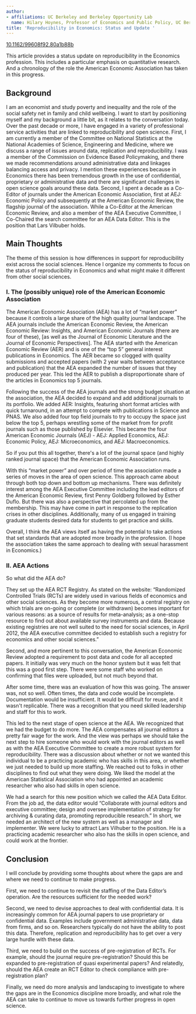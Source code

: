 ---
author:
- affiliations: UC Berkeley and Berkeley Opportunity Lab
  name: Hilary Hoynes, Professor of Economics and Public Policy, UC Berkeley
title: 'Reproducibility in Economics: Status and Update '
---

::: {.callout-note title="Published in HDSR 5.3" icon=false}
[10.1162/99608f92.80a1b88b](https://doi.org/10.1162/99608f92.80a1b88b)
:::

This article provides a status update on reproducibility in the
Economics profession. This includes a particular emphasis on
quantitative research. And a chronology of the role the American
Economic Association has taken in this progress.

## Background

I am an economist and study poverty and inequality and the role of the
social safety net in family and child wellbeing. I want to start by
positioning myself and my background a little bit, as it relates to the
conversation today. Over the past decade or more, I have engaged in a
variety of professional service activities that are linked to
reproducibility and open science. First, I am currently a member of the
Committee on National Statistics at the National Academies of Science,
Engineering and Medicine, where we discuss a range of issues around
data, replication and reproducibility. I was a member of the Commission
on Evidence Based Policymaking, and there we made recommendations around
administrative data and linkages balancing access and privacy. I mention
these experiences because in Economics there has been tremendous growth
in the use of confidential, proprietary or administrative data and there
are significant challenges in open science goals around these data.
Second, I spent a decade as a Co-Editor of journals under the American
Economic Association, first at AEJ: Economic Policy and subsequently at
the American Economic Review, the flagship journal of the association.
While a Co-Editor at the American Economic Review, and also a member of
the AEA Executive Committee, I Co-Chaired the search committee for an
AEA Data Editor. This is the position that Lars Vilbuber holds.

## Main Thoughts

The theme of this session is how differences in support for
reproducibility exist across the social sciences. Hence I organize my
comments to focus on the status of reproducibility in Economics and what
might make it different from other social sciences.

### I. The (possibly unique) role of the American Economic Association

The American Economic Association (AEA) has a lot of "market power"
because it controls a large share of the high quality journal landscape.
The AEA journals include the American Economic Review, the American
Economic Review: Insights, and American Economic Journals (there are
four of these), \[as well as the Journal of Economic Literature and the
Journal of Economic Perspectives\]. The AEA started with the American
Economic Review (AER) and is one of the "top 5" general interest
publications in Economics. The AER became so clogged with quality
submissions and accepted papers (with 2 year waits between acceptance
and publication) that the AEA expanded the number of issues that they
produced per year. This led the AER to publish a disproportionate share
of the articles in Economics top 5 journals.

Following the success of the AEA journals and the strong budget
situation at the association, the AEA decided to expand and add
additional journals to its portfolio. We added AER: Insights, featuring
short format articles with quick turnaround, in an attempt to compete
with publications in Science and PNAS. We also added four top field
journals to try to occupy the space just below the top 5, perhaps
wrestling some of the market from for profit journals such as those
published by Elsevier. This became the four American Economic Journals
(AEJ) - AEJ: Applied Economics, AEJ: Economic Policy, AEJ:
Microeconomics, and AEJ: Macroeconomics.

So if you put this all together, there\'s a lot of the journal space
(and highly ranked journal space) that the American Economic Association
runs.

With this "market power" and over period of time the association made a
series of moves in the area of open science. This approach came about
through both top down and bottom up mechanisms. There was definitely
interest among the AEA Executive Committee including the lead editors of
the American Economic Review, first Penny Goldberg followed by Esther
Duflo. But there was also a perspective that percolated up from the
membership. This may have come in part in response to the replication
crises in other disciplines. Additionally, many of us engaged in
training graduate students desired data for students to get practice and
skills.

Overall, I think the AEA views itself as having the potential to take
actions that set standards that are adopted more broadly in the
profession. (I hope the association takes the same approach to dealing
with sexual harassment in Economics.)

### II. AEA Actions 

So what did the AEA do?

They set up the AEA RCT Registry. As stated on the website: "Randomized
Controlled Trials (RCTs) are widely used in various fields of economics
and other social sciences. As they become more numerous, a central
registry on which trials are on-going or complete (or withdrawn) becomes
important for various reasons: as a source of results for meta-analysis;
as a one-stop resource to find out about available survey instruments
and data. Because existing registries are not well suited to the need
for social sciences, in April 2012, the AEA executive committee decided
to establish such a registry for economics and other social sciences."

Second, and more pertinent to this conversation, the American Economic
Review adopted a requirement to post data and code for all accepted
papers. It initially was very much on the honor system but it was felt
that this was a good first step. There were some staff who worked on
confirming that files were uploaded, but not much beyond that.

After some time, there was an evaluation of how this was going. The
answer was, not so well. Often times, the data and code would be
incomplete. Documentation would be insufficient. It would be difficult
for reuse, and it wasn\'t replicable. There was a recognition that you
need skilled leadership and staff for this to work.

This led to the next stage of open science at the AEA. We recognized
that we had the budget to do more. The AEA compensates all journal
editors a pretty fair wage for the work. And the view was perhaps we
should take the next step to hire someone who would work with the
journal editors as well as with the AEA Executive Committee to create a
more robust system for reproducibility. There was a discussion about
whether or not we wanted this individual to be a practicing academic who
has skills in this area, or whether we just needed to build up more
staffing. We reached out to folks in other disciplines to find out what
they were doing. We liked the model at the American Statistical
Association who had appointed an academic researcher who also had skills
in open science.

We had a search for this new position which we called the AEA Data
Editor. From the job ad, the data editor would "Collaborate with journal
editors and executive committee; design and oversee implementation of
strategy for archiving & curating data, promoting reproducible
research." In short, we needed an architect of the new system as well as
a manager and implementer. We were lucky to attract Lars Vilhuber to the
position. He is a practicing academic researcher who also has the skills
in open science, and could work at the frontier.

## Conclusion

I will conclude by providing some thoughts about where the gaps are and
where we need to continue to make progress.

First, we need to continue to revisit the staffing of the Data Editor's
operation. Are the resources sufficient for the needed work?

Second, we need to devise approaches to deal with confidential data. It
is increasingly common for AEA journal papers to use proprietary or
confidential data. Examples include government administrative data, data
from firms, and so on. Researchers typically do not have the ability to
post this data. Therefore, replication and reproducibility has to get
over a very large hurdle with these data.

Third, we need to build on the success of pre-registration of RCTs. For
example, should the journal require pre-registration? Should this be
expanded to pre-registration of quasi experimental papers? And
relatedly, should the AEA create an RCT Editor to check compliance with
pre-registration plan?

Finally, we need do more analysis and landscaping to investigate to
where the gaps are in the Economics discipline more broadly, and what
role the AEA can take to continue to move us towards further progress in
open science.

##